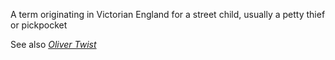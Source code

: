 
A term originating in Victorian England for a street child, usually a petty thief or pickpocket

See also
''[[Oliver Twist]]''